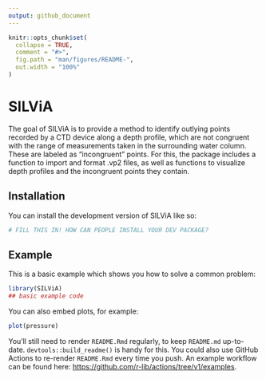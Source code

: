 ```yaml
---
output: github_document
---
```


<!-- README.md is generated from README.Rmd. Please edit that file -->

```r
knitr::opts_chunk$set(
  collapse = TRUE,
  comment = "#>",
  fig.path = "man/figures/README-",
  out.width = "100%"
)
```

# SILViA

<!-- badges: start -->
<!-- badges: end -->

The goal of SILViA is to provide a method to identify outlying points recorded by a CTD device along a depth profile, which are not congruent with the range of measurements taken in the surrounding water column. These are labeled as "incongruent" points.
For this, the package includes a function to import and format .vp2 files, as well as functions to visualize depth profiles and the incongruent points they contain. 

## Installation

You can install the development version of SILViA like so:

``` r
# FILL THIS IN! HOW CAN PEOPLE INSTALL YOUR DEV PACKAGE?
```

## Example

This is a basic example which shows you how to solve a common problem:

```r
library(SILViA)
## basic example code
```

You can also embed plots, for example:
```r
plot(pressure)
```

You'll still need to render `README.Rmd` regularly, to keep `README.md` up-to-date. `devtools::build_readme()` is handy for this. You could also use GitHub Actions to re-render `README.Rmd` every time you push. An example workflow can be found here: <https://github.com/r-lib/actions/tree/v1/examples>.
